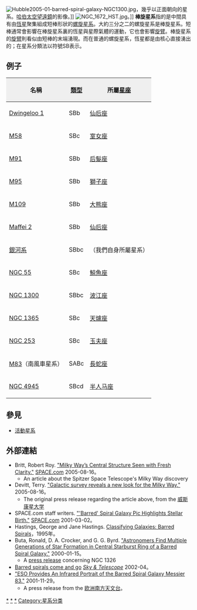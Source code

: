 {{Unreferenced|time=2018-04-05}}
[[File:Hubble2005-01-barred-spiral-galaxy-NGC1300.jpg|thumb]]，幾乎以正面朝向的星系。[[哈伯太空望遠鏡|哈伯太空望遠鏡]]的影像。]]
[[File:NGC_1672_HST.jpg|thumb]]。]]
'''棒旋星系'''指的是中間具有由[[恆星|恆星]]聚集組成短棒形狀的[[螺旋星系|螺旋星系]]。大約三分之二的螺旋星系是棒旋星系。短棒通常會影響在棒旋星系裏的恆星與星際氣體的運動，它也會影響[[旋臂|旋臂]]。棒旋星系的[[旋臂|旋臂]]則看似由短棒的末端湧現。而在普通的螺旋星系，恆星都是由核心直接湧出的；在星系分類法以符號SB表示。

== 例子 ==
{| class="wikitable" style="text-align:center;border-collapse:collapse;" cellpadding="2"
|-
! style="background:#efefef;" | 名稱
! style="background:#efefef;" | [[星系分類|類型]]
! style="background:#efefef;" | 所屬[[星座|星座]]
|-
| [[德文格洛1|Dwingeloo 1]]
| SBb
| [[仙后座|仙后座]]
|-
| [[M58|M58]]
| SBc
| [[室女座|室女座]]
|-
| [[M91|M91]]
| SBb
| [[后髮座|后髮座]]
|-
| [[M95_(棒旋星系)|M95]]
| SBb
| [[獅子座|獅子座]]
|-
| [[M109_(棒旋星系)|M109]]
| SBb
| [[大熊座|大熊座]]
|-
| [[馬菲2|Maffei 2]]
| SBb
| [[仙后座|仙后座]]
|-
| [[銀河系|銀河系]]
| SBbc
|（我們自身所屬星系）
|-
| [[NGC_55|NGC 55]]
| SBc
| [[鯨魚座|鯨魚座]]
|-
| [[NGC_1300|NGC 1300]]
| SBbc
| [[波江座|波江座]]
|-
| [[NGC_1365|NGC 1365]]
| SBc
| [[天爐座|天爐座]]
|-
| [[NGC_253|NGC 253]]
| SBc
| [[玉夫座|玉夫座]]
|-
| [[M83|M83]]（南風車星系）
| SABc
| [[長蛇座|長蛇座]] 
|-
| [[NGC_4945|NGC 4945]]
| SBcd
| [[半人马座|半人马座]] 
|}

== 參見 ==
* [[活動星系|活動星系]]

== 外部連結 ==
* Britt, Robert Roy. [http://www.space.com/scienceastronomy/050816_milky_way.html "Milky Way’s Central Structure Seen with Fresh Clarity."] {{Wayback|url=http://www.space.com/scienceastronomy/050816_milky_way.html |date=20060212062906 }} [http://www.space.com/ SPACE.com] {{Wayback|url=http://www.space.com/ |date=20110224025431 }} 2005-08-16。
** An article about the Spitzer Space Telescope's Milky Way discovery
* Devitt, Terry. [https://web.archive.org/web/20060209145355/http://www.news.wisc.edu/11405.html "Galactic survey reveals a new look for the Milky Way."] 2005-08-16。
** The original press release regarding the article above, from the [[威斯康星大学|威斯康星大学]]
* SPACE.com staff writers. [http://www.space.com/scienceastronomy/astronomy/hubble_bar_010302.html "'Barred' Spiral Galaxy Pic Highlights Stellar Birth."] {{Wayback|url=http://www.space.com/scienceastronomy/astronomy/hubble_bar_010302.html |date=20060415195105 }} [http://www.space.com/ SPACE.com] {{Wayback|url=http://www.space.com/ |date=20110224025431 }} 2001-03-02。
* Hastings, George and Jane Hastings. [https://web.archive.org/web/20050511074923/http://www.smv.org/hastings/bsmain.htm Classifying Galaxies: Barred Spirals]，1995年。
* Buta, Ronald, D. A. Crocker, and G. G. Byrd. [https://web.archive.org/web/20061222063959/http://bama.ua.edu/~rbuta/press-release.html "Astronomers Find Multiple Generations of Star Formation in Central Starburst Ring of a Barred Spiral Galaxy."] 2000-01-15。
** A [[press_release|press release]] concerning NGC 1326
* [http://www.govertschilling.nl/artikelen/archief/2002/0204/020401_st.htm Barred spirals come and go] {{Wayback|url=http://www.govertschilling.nl/artikelen/archief/2002/0204/020401_st.htm |date=20020512044348 }} ''[[Sky_&_Telescope|Sky & Telescope]]'' 2002-04。
* [http://www.spaceref.com/news/viewpr.html?pid=6736 "ESO Provides An Infrared Portrait of the Barred Spiral Galaxy Messier 83."] 2001-11-29。
** A press release from the [[欧洲南方天文台|欧洲南方天文台]]。

{{星系}}

[[Category:棒旋星系|*]]
[[Category:棒状星系|*]]
[[Category:螺旋星系|*]]
[[Category:星系分类|Category:星系分类]]